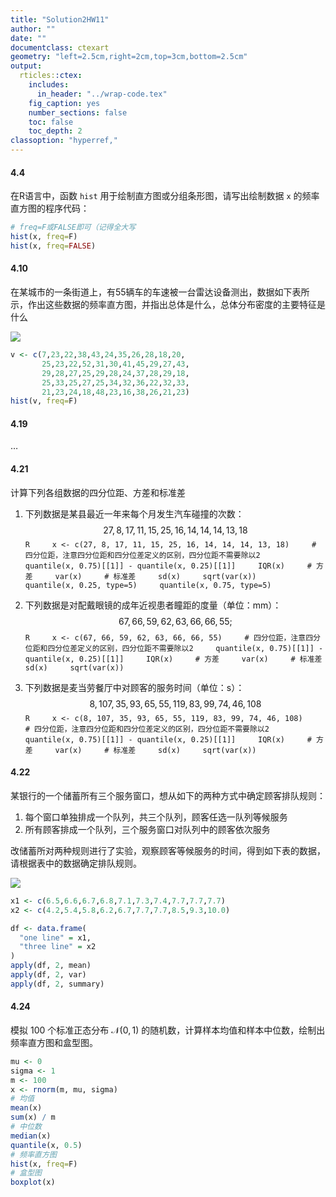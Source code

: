 ```yaml
---
title: "Solution2HW11"
author: ""
date: ""
documentclass: ctexart
geometry: "left=2.5cm,right=2cm,top=3cm,bottom=2.5cm"
output:
  rticles::ctex:
    includes:
      in_header: "../wrap-code.tex"
    fig_caption: yes
    number_sections: false
    toc: false
    toc_depth: 2
classoption: "hyperref,"
---
```


#### 4.4 
在R语言中，函数 `hist` 用于绘制直方图或分组条形图，请写出绘制数据 `x` 的频率直方图的程序代码：
```R
# freq=F或FALSE即可（记得全大写
hist(x, freq=F)
hist(x, freq=FALSE)
```

#### 4.10 
在某城市的一条街道上，有55辆车的车速被一台雷达设备测出，数据如下表所示，作出这些数据的频率直方图，并指出总体是什么，总体分布密度的主要特征是什么

![](./pics/HW11-01.png)

```R
v <- c(7,23,22,38,43,24,35,26,28,18,20,
       25,23,22,52,31,30,41,45,29,27,43,
       29,28,27,25,29,28,24,37,28,29,18,
       25,33,25,27,25,34,32,36,22,32,33,
       21,23,24,18,48,23,16,38,26,21,23)
hist(v, freq=F)
```

#### 4.19
...

#### 4.21
计算下列各组数据的四分位距、方差和标准差

1. 下列数据是某县最近一年来每个月发生汽车碰撞的次数：
  $$
  27, 8, 17, 11, 15, 25, 16, 14, 14, 14, 13, 18
  $$
    ```R
    x <- c(27, 8, 17, 11, 15, 25, 16, 14, 14, 14, 13, 18)
    # 四分位距，注意四分位距和四分位差定义的区别，四分位距不需要除以2
    quantile(x, 0.75)[[1]] - quantile(x, 0.25)[[1]]
    IQR(x)
    # 方差
    var(x)
    # 标准差
    sd(x)
    sqrt(var(x))
    quantile(x, 0.25, type=5)
    quantile(x, 0.75, type=5)
    ```
  
2. 下列数据是对配戴眼镜的成年近视患者瞳距的度量（单位：mm）：
  $$
  67, 66, 59, 62, 63, 66, 66, 55;
  $$
    ```R
    x <- c(67, 66, 59, 62, 63, 66, 66, 55)
    # 四分位距，注意四分位距和四分位差定义的区别，四分位距不需要除以2
    quantile(x, 0.75)[[1]] - quantile(x, 0.25)[[1]]
    IQR(x)
    # 方差
    var(x)
    # 标准差
    sd(x)
    sqrt(var(x))
    ```
3. 下列数据是麦当劳餐厅中对顾客的服务时间（单位：s）：
  $$
  8, 107, 35, 93, 65, 55, 119, 83, 99, 74, 46, 108
  $$
    ```R
    x <- c(8, 107, 35, 93, 65, 55, 119, 83, 99, 74, 46, 108)
    # 四分位距，注意四分位距和四分位差定义的区别，四分位距不需要除以2
    quantile(x, 0.75)[[1]] - quantile(x, 0.25)[[1]]
    IQR(x)
    # 方差
    var(x)
    # 标准差
    sd(x)
    sqrt(var(x))
    ```

#### 4.22 
某银行的一个储蓄所有三个服务窗口，想从如下的两种方式中确定顾客排队规则：

1. 每个窗口单独排成一个队列，共三个队列，顾客任选一队列等候服务
2. 所有顾客排成一个队列，三个服务窗口对队列中的顾客依次服务

改储蓄所对两种规则进行了实验，观察顾客等候服务的时间，得到如下表的数据，请根据表中的数据确定排队规则。

![](./pics/HW11-02.png)


```R
x1 <- c(6.5,6.6,6.7,6.8,7.1,7.3,7.4,7.7,7.7,7.7)
x2 <- c(4.2,5.4,5.8,6.2,6.7,7.7,7.7,8.5,9.3,10.0)

df <- data.frame(
  "one line" = x1,
  "three line" = x2
)
apply(df, 2, mean)
apply(df, 2, var)
apply(df, 2, summary)
```


#### 4.24
模拟 $100$ 个标准正态分布 $\mathcal{N}(0,1)$ 的随机数，计算样本均值和样本中位数，绘制出频率直方图和盒型图。

```R
mu <- 0
sigma <- 1
m <- 100
x <- rnorm(m, mu, sigma)
# 均值 
mean(x)
sum(x) / m
# 中位数
median(x)
quantile(x, 0.5)
# 频率直方图
hist(x, freq=F)
# 盒型图
boxplot(x)
```